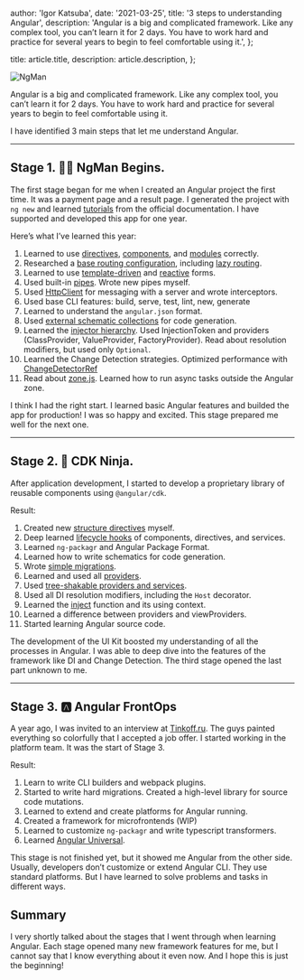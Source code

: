 
  author: 'Igor Katsuba',
  date: '2021-03-25',
  title: '3 steps to understanding Angular',
  description:
    'Angular is a big and complicated framework. Like any complex tool, you can’t learn it for 2 days. You have to work hard and practice for several years to begin to feel comfortable using it.',
};

  title: article.title,
  description: article.description,
};


<Image src={ngMan} alt="NgMan" />

Angular is a big and complicated framework. Like any complex tool, you can’t learn it for 2 days. You have to work hard and practice for several years to begin to feel comfortable using it.

I have identified 3 main steps that let me understand Angular.

---

## Stage 1. 🧑‍💻 NgMan Begins.

The first stage began for me when I created an Angular project the first time. It was a payment page and a result page. I generated the project with `ng new` and learned [tutorials](https://angular.io/tutorial) from the official documentation. I have supported and developed this app for one year.

Here’s what I’ve learned this year:

1.  Learned to use [directives](https://angular.io/guide/attribute-directives), [components](https://angular.io/guide/architecture-components), and [modules](https://angular.io/guide/architecture-modules) correctly.
2.  Researched a [base routing configuration](https://angular.io/guide/router), including [lazy routing](https://angular.io/guide/lazy-loading-ngmodules).
3.  Learned to use [template-driven](https://angular.io/guide/forms) and [reactive](https://angular.io/guide/reactive-forms) forms.
4.  Used built-in [pipes](https://angular.io/guide/pipes). Wrote new pipes myself.
5.  Used [HttpClient](https://angular.io/guide/http) for messaging with a server and wrote interceptors.
6.  Used base CLI features: build, serve, test, lint, new, generate
7.  Learned to understand the `angular.json` format.
8.  Used [external schematic collections](https://angular.io/guide/schematics-for-libraries) for code generation.
9.  Learned the [injector hierarchy](https://angular.io/guide/hierarchical-dependency-injection). Used InjectionToken and providers (ClassProvider, ValueProvider, FactoryProvider). Read about resolution modifiers, but used only `Optional`.
10. Learned the Change Detection strategies. Optimized performance with [ChangeDetectorRef](https://angular.io/api/core/ChangeDetectorRef)
11. Read about [zone.js](https://angular.io/guide/zone). Learned how to run async tasks outside the Angular zone.

I think I had the right start. I learned basic Angular features and builded the app for production! I was so happy and excited. This stage prepared me well for the next one.

---

## Stage 2. 🥷 CDK Ninja.

After application development, I started to develop a proprietary library of reusable components using `@angular/cdk`.

Result:

1.  Created new [structure directives](https://angular.io/guide/structural-directives) myself.
2.  Deep learned [lifecycle hooks](https://angular.io/guide/lifecycle-hooks) of components, directives, and services.
3.  Learned `ng-packagr` and Angular Package Format.
4.  Learned how to write schematics for code generation.
5.  Wrote [simple migrations](https://angular.io/guide/schematics#update-schematics).
6.  Learned and used all [providers](https://angular.io/api/core/Provider#provider).
7.  Used [tree-shakable providers and services](https://angular.io/guide/providers).
8.  Used all DI resolution modifiers, including the `Host` decorator.
9.  Learned the [inject](https://angular.io/api/core/inject) function and its using context.
10. Learned a difference between providers and viewProviders.
11. Started learning Angular source code.

The development of the UI Kit boosted my understanding of all the processes in Angular. I was able to deep dive into the features of the framework like DI and Change Detection. The third stage opened the last part unknown to me.

---

## Stage 3. 🅰️ Angular FrontOps

A year ago, I was invited to an interview at [Tinkoff.ru](http://tinkoff.ru/). The guys painted everything so colorfully that I accepted a job offer. I started working in the platform team. It was the start of Stage 3.

Result:

1.  Learn to write CLI builders and webpack plugins.
2.  Started to write hard migrations. Created a high-level library for source code mutations.
3.  Learned to extend and create platforms for Angular running.
4.  Created a framework for microfrontends (WIP)
5.  Learned to customize `ng-packagr` and write typescript transformers.
6.  Learned [Angular Universal](https://angular.io/guide/universal).

This stage is not finished yet, but it showed me Angular from the other side. Usually, developers don’t customize or extend Angular CLI. They use standard platforms. But I have learned to solve problems and tasks in different ways.

## Summary

I very shortly talked about the stages that I went through when learning Angular. Each stage opened many new framework features for me, but I cannot say that I know everything about it even now. And I hope this is just the beginning!
